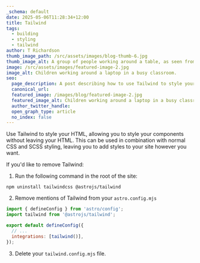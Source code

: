 ```yaml
---
_schema: default
date: 2025-05-06T11:28:34+12:00
title: Tailwind
tags:
  - building
  - styling
  - tailwind
author: T Richardson
thumb_image_path: /src/assets/images/blog-thumb-6.jpg
thumb_image_alt: A group of people working around a table, as seen from above.
image: /src/assets/images/featured-image-2.jpg
image_alt: Children working around a laptop in a busy classroom.
seo:
  page_description: A post describing how to use Tailwind to style your site.
  canonical_url:
  featured_image: /images/blog/featured-image-2.jpg
  featured_image_alt: Children working around a laptop in a busy classroom.
  author_twitter_handle:
  open_graph_type: article
  no_index: false
---
```

Use Tailwind to style your HTML, allowing you to style your components without leaving your HTML. This can be used in combination with normal CSS and SCSS styling, leaving you to add styles to your site however you want.

If you'd like to remove Tailwind:

1. Run the following command in the root of the site:

`npm uninstall tailwindcss @astrojs/tailwind`

2. Remove mentions of Tailwind from your `astro.config.mjs`

```mjs
import { defineConfig } from 'astro/config';
import tailwind from '@astrojs/tailwind';

export default defineConfig({
  // ...
  integrations: [tailwind()],
});
```

3. Delete your `tailwind.config.mjs` file.
